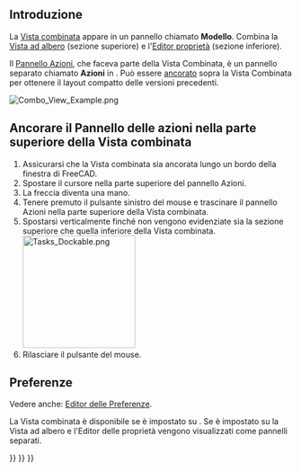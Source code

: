 <languages/>
{{TOCright}}

<span id="Introduction"></span>
== Introduzione ==

La [[Combo_view/it|Vista combinata]] appare in un pannello chiamato '''Modello'''. Combina la [[Tree_view/it|Vista ad albero]] (sezione superiore) e l'[[Property_editor/it|Editor proprietà]] (sezione inferiore).

Il [[Task_panel/it|Pannello Azioni]], che faceva parte della Vista Combinata, è un pannello separato chiamato '''Azioni''' in {{VersionPlus/it|1.0}}. Può essere [[#Ancorare il Pannello delle azioni nella parte superiore della Vista combinata|ancorato]] sopra la Vista Combinata per ottenere il layout compatto delle versioni precedenti.

[[File:Combo_View_Example.png]]
{{Caption|La Vista combinata (scheda Modello) con il Pannello Azioni ancorato (scheda Azioni)}}

<span id="Dock_Task_panel_on_top_of_Combo_view"></span>
== Ancorare il Pannello delle azioni nella parte superiore della Vista combinata ==

# Assicurarsi che la Vista combinata sia ancorata lungo un bordo della finestra di FreeCAD.
# Spostare il cursore nella parte superiore del pannello Azioni.
# La freccia diventa una mano.
# Tenere premuto il pulsante sinistro del mouse e trascinare il pannello Azioni nella parte superiore della Vista combinata.
# Spostarsi verticalmente finché non vengono evidenziate sia la sezione superiore che quella inferiore della Vista combinata.<br>[[File:Tasks_Dockable.png|200px]]
# Rilasciare il pulsante del mouse.

<span id="Preferences"></span>
== Preferenze ==

Vedere anche: [[Preferences_Editor/it|Editor delle Preferenze]].

La Vista combinata è disponibile se {{MenuCommand|Modifica → Preferenze... → Generale → Generale → Modalità di visualizzazione ad albero}} è impostato su {{Value|Combinata}}. Se è impostato su {{Value|Indipendente}} la Vista ad albero e l'Editor delle proprietà vengono visualizzati come pannelli separati.


{{Interface_navi{{#translation:}}}}
{{Std_Base_navi{{#translation:}}}}
{{Userdocnavi{{#translation:}}}}